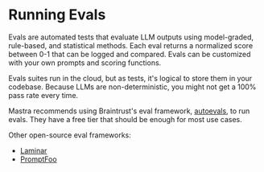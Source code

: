 # Running Evals

Evals are automated tests that evaluate LLM outputs using model-graded, rule-based, and statistical methods. Each eval returns a normalized score between 0-1 that can be logged and compared. Evals can be customized with your own prompts and scoring functions.

Evals suites run in the cloud, but as tests, it's logical to store them in your codebase. Because LLMs are non-deterministic, you might not get a 100% pass rate every time.

Mastra recommends using Braintrust's eval framework, [autoevals](https://github.com/braintrustdata/autoevals), to run evals. They have a free tier that should be enough for most use cases.

Other open-source eval frameworks:

- [Laminar](https://www.npmjs.com/package/@lmnr-ai/lmnr)
- [PromptFoo](https://www.npmjs.com/package/promptfoo)
